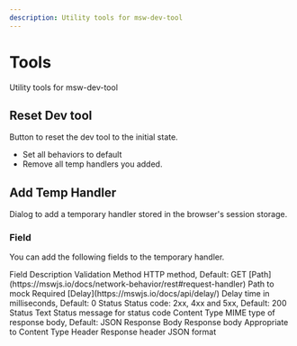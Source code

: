 ```yaml
---
description: Utility tools for msw-dev-tool
---
```



# Tools

<ExampleImage
  src="/msw-dev-tool-tools.webp"
  alt="msw-dev-tool tools"
  width={730}
  height={122}
  className="!w-[50%]"
/>

Utility tools for msw-dev-tool

## Reset Dev tool

Button to reset the dev tool to the initial state.

- Set all behaviors to default
- Remove all temp handlers you added.

## Add Temp Handler

<ExampleImage
  src="/msw-dev-tool-handler-form.webp"
  alt="msw-dev-tool add temp handler"
  width={718}
  height={1034}
  className="max-w-[350px] !w-[50%]"
/>

Dialog to add a temporary handler stored in the browser's session storage.

### Field

You can add the following fields to the temporary handler.

<Table>
  <thead>
    <Table.Tr>
      <Table.Th>Field</Table.Th>
      <Table.Th>Description</Table.Th>
      <Table.Th>Validation</Table.Th>
    </Table.Tr>
  </thead>
  <tbody>
    <Table.Tr>
      <Table.Td>Method</Table.Td>
      <Table.Td>HTTP method, Default: GET</Table.Td>
      <Table.Td></Table.Td>
    </Table.Tr>
    <Table.Tr>
      <Table.Td>
        [Path](https://mswjs.io/docs/network-behavior/rest#request-handler)
      </Table.Td>
      <Table.Td>Path to mock</Table.Td>
      <Table.Td>Required</Table.Td>
    </Table.Tr>
    <Table.Tr>
      <Table.Td>[Delay](https://mswjs.io/docs/api/delay/)</Table.Td>
      <Table.Td>Delay time in milliseconds, Default: 0</Table.Td>
      <Table.Td></Table.Td>
    </Table.Tr>
    <Table.Tr>
      <Table.Td>Status</Table.Td>
      <Table.Td>Status code: 2xx, 4xx and 5xx, Default: 200</Table.Td>
      <Table.Td></Table.Td>
    </Table.Tr>
    <Table.Tr>
      <Table.Td>Status Text</Table.Td>
      <Table.Td>Status message for status code</Table.Td>
      <Table.Td></Table.Td>
    </Table.Tr>
    <Table.Tr>
      <Table.Td>Content Type</Table.Td>
      <Table.Td>MIME type of response body, Default: JSON</Table.Td>
      <Table.Td></Table.Td>
    </Table.Tr>
    <Table.Tr>
      <Table.Td>Response Body</Table.Td>
      <Table.Td>Response body</Table.Td>
      <Table.Td>Appropriate to Content Type</Table.Td>
    </Table.Tr>
    <Table.Tr>
      <Table.Td>Header</Table.Td>
      <Table.Td>Response header</Table.Td>
      <Table.Td>JSON format</Table.Td>
    </Table.Tr>
  </tbody>
</Table>
